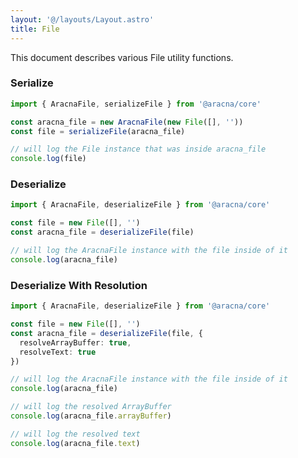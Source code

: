 ```yaml
---
layout: '@/layouts/Layout.astro'
title: File
---
```


This document describes various File utility functions.

### Serialize

```ts
import { AracnaFile, serializeFile } from '@aracna/core'

const aracna_file = new AracnaFile(new File([], ''))
const file = serializeFile(aracna_file)

// will log the File instance that was inside aracna_file
console.log(file)
```

### Deserialize

```ts
import { AracnaFile, deserializeFile } from '@aracna/core'

const file = new File([], '')
const aracna_file = deserializeFile(file)

// will log the AracnaFile instance with the file inside of it
console.log(aracna_file)
```

### Deserialize With Resolution

```ts
import { AracnaFile, deserializeFile } from '@aracna/core'

const file = new File([], '')
const aracna_file = deserializeFile(file, {
  resolveArrayBuffer: true,
  resolveText: true
})

// will log the AracnaFile instance with the file inside of it
console.log(aracna_file)

// will log the resolved ArrayBuffer
console.log(aracna_file.arrayBuffer)

// will log the resolved text
console.log(aracna_file.text)
```
